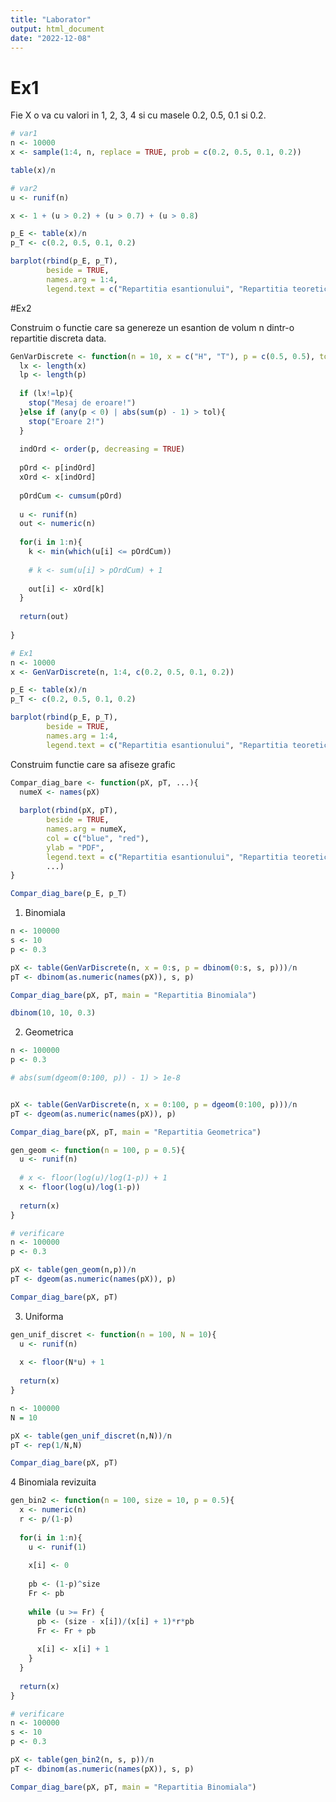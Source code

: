 ---
title: "Laborator"
output: html_document
date: "2022-12-08"
---

# Ex1

Fie X o va cu valori in 1, 2, 3, 4 si cu masele 0.2, 0.5, 0.1 si 0.2.

```{r}
# var1
n <- 10000
x <- sample(1:4, n, replace = TRUE, prob = c(0.2, 0.5, 0.1, 0.2))

table(x)/n

# var2
u <- runif(n)

x <- 1 + (u > 0.2) + (u > 0.7) + (u > 0.8)

p_E <- table(x)/n
p_T <- c(0.2, 0.5, 0.1, 0.2)

barplot(rbind(p_E, p_T), 
        beside = TRUE, 
        names.arg = 1:4, 
        legend.text = c("Repartitia esantionului", "Repartitia teoretica"))

```

#Ex2 

Construim o functie care sa genereze un esantion de volum n dintr-o repartitie discreta data. 

```{r}
GenVarDiscrete <- function(n = 10, x = c("H", "T"), p = c(0.5, 0.5), tol = 1e-8){
  lx <- length(x)
  lp <- length(p)
  
  if (lx!=lp){
    stop("Mesaj de eroare!")
  }else if (any(p < 0) | abs(sum(p) - 1) > tol){
    stop("Eroare 2!")
  }
  
  indOrd <- order(p, decreasing = TRUE)
  
  pOrd <- p[indOrd]
  xOrd <- x[indOrd]
  
  pOrdCum <- cumsum(pOrd)
  
  u <- runif(n)
  out <- numeric(n)
  
  for(i in 1:n){
    k <- min(which(u[i] <= pOrdCum))
    
    # k <- sum(u[i] > pOrdCum) + 1
    
    out[i] <- xOrd[k]
  }
  
  return(out)
  
}

# Ex1
n <- 10000
x <- GenVarDiscrete(n, 1:4, c(0.2, 0.5, 0.1, 0.2))

p_E <- table(x)/n
p_T <- c(0.2, 0.5, 0.1, 0.2)

barplot(rbind(p_E, p_T), 
        beside = TRUE, 
        names.arg = 1:4, 
        legend.text = c("Repartitia esantionului", "Repartitia teoretica"))
```

Construim functie care sa afiseze grafic

```{r}
Compar_diag_bare <- function(pX, pT, ...){
  numeX <- names(pX)
  
  barplot(rbind(pX, pT), 
        beside = TRUE, 
        names.arg = numeX, 
        col = c("blue", "red"),
        ylab = "PDF",
        legend.text = c("Repartitia esantionului", "Repartitia teoretica"),
        ...)
}

Compar_diag_bare(p_E, p_T)
```


1. Binomiala 

```{r}
n <- 100000
s <- 10
p <- 0.3

pX <- table(GenVarDiscrete(n, x = 0:s, p = dbinom(0:s, s, p)))/n
pT <- dbinom(as.numeric(names(pX)), s, p)

Compar_diag_bare(pX, pT, main = "Repartitia Binomiala")

dbinom(10, 10, 0.3)
```

2. Geometrica

```{r}
n <- 100000
p <- 0.3

# abs(sum(dgeom(0:100, p)) - 1) > 1e-8


pX <- table(GenVarDiscrete(n, x = 0:100, p = dgeom(0:100, p)))/n
pT <- dgeom(as.numeric(names(pX)), p)

Compar_diag_bare(pX, pT, main = "Repartitia Geometrica")
```

```{r}
gen_geom <- function(n = 100, p = 0.5){
  u <- runif(n)
  
  # x <- floor(log(u)/log(1-p)) + 1
  x <- floor(log(u)/log(1-p))
  
  return(x)
}

# verificare
n <- 100000
p <- 0.3

pX <- table(gen_geom(n,p))/n
pT <- dgeom(as.numeric(names(pX)), p)

Compar_diag_bare(pX, pT)
```

3. Uniforma

```{r}
gen_unif_discret <- function(n = 100, N = 10){
  u <- runif(n)
  
  x <- floor(N*u) + 1
  
  return(x)
}

n <- 100000
N = 10

pX <- table(gen_unif_discret(n,N))/n
pT <- rep(1/N,N)

Compar_diag_bare(pX, pT)
```

4 Binomiala revizuita

```{r}
gen_bin2 <- function(n = 100, size = 10, p = 0.5){
  x <- numeric(n)
  r <- p/(1-p)
  
  for(i in 1:n){
    u <- runif(1)
    
    x[i] <- 0
    
    pb <- (1-p)^size
    Fr <- pb
    
    while (u >= Fr) {
      pb <- (size - x[i])/(x[i] + 1)*r*pb
      Fr <- Fr + pb
      
      x[i] <- x[i] + 1
    }
  }
  
  return(x)
}

# verificare
n <- 100000
s <- 10
p <- 0.3

pX <- table(gen_bin2(n, s, p))/n
pT <- dbinom(as.numeric(names(pX)), s, p)

Compar_diag_bare(pX, pT, main = "Repartitia Binomiala")
```











